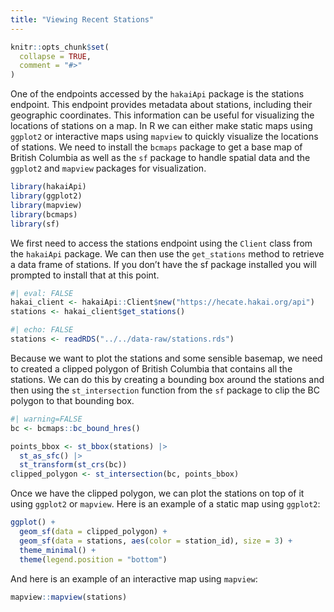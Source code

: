 ```yaml
---
title: "Viewing Recent Stations"
---
```


```r
knitr::opts_chunk$set(
  collapse = TRUE,
  comment = "#>"
)
```

One of the endpoints accessed by the `hakaiApi` package is the stations endpoint. This endpoint provides metadata about stations, including their geographic coordinates. This information can be useful for visualizing the locations of stations on a map. In R we can either make static maps using `ggplot2` or interactive maps using `mapview` to quickly visualize the locations of stations. We need to install the `bcmaps` package to get a base map of British Columbia as well as the `sf` package to handle spatial data and the `ggplot2` and `mapview` packages for visualization.

```r
library(hakaiApi)
library(ggplot2)
library(mapview)
library(bcmaps)
library(sf)
```

We first need to access the stations endpoint using the `Client` class from the `hakaiApi` package. We can then use the `get_stations` method to retrieve a data frame of stations. If you don't have the sf package installed you will prompted to install that at this point.

```r
#| eval: FALSE
hakai_client <- hakaiApi::Client$new("https://hecate.hakai.org/api")
stations <- hakai_client$get_stations()
```

```r
#| echo: FALSE
stations <- readRDS("../../data-raw/stations.rds")
```

Because we want to plot the stations and some sensible basemap, we need to created a clipped polygon of British Columbia that contains all the stations. We can do this by creating a bounding box around the stations and then using the `st_intersection` function from the `sf` package to clip the BC polygon to that bounding box. 
```r
#| warning=FALSE
bc <- bcmaps::bc_bound_hres()

points_bbox <- st_bbox(stations) |> 
  st_as_sfc() |> 
  st_transform(st_crs(bc))
clipped_polygon <- st_intersection(bc, points_bbox)
```

Once we have the clipped polygon, we can plot the stations on top of it using `ggplot2` or `mapview`. Here is an example of a static map using `ggplot2`:
```r
ggplot() +
  geom_sf(data = clipped_polygon) +
  geom_sf(data = stations, aes(color = station_id), size = 3) +
  theme_minimal() +
  theme(legend.position = "bottom")
```

And here is an example of an interactive map using `mapview`:
```r
mapview::mapview(stations)
```
